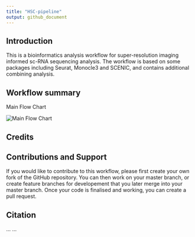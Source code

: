 ```yaml
---
title: "HSC-pipeline"
output: github_document
---
```


## Introduction

This is a bioinformatics analysis workflow for super-resolution imaging informed sc-RNA sequencing analysis. The workflow is based on some packages including Seurat, Monocle3 and SCENIC,  and contains additional combining analysis. 


## Workflow summary

<div align="center">
  <p>Main Flow Chart</p>
  <img src="https://github.com/tornado2047/HSC-pipeline/blob/main/img/flow%20chart.png" alt="Main Flow Chart" />
</div>

## Credits


## Contributions and Support

If you would like to contribute to this workflow, please first create your own fork of the GitHub repository. You can then work on your master branch, or create feature branches for developement that you later merge into your master branch. Once your code is finalised and working, you can create a pull request.

## Citation
... ...

